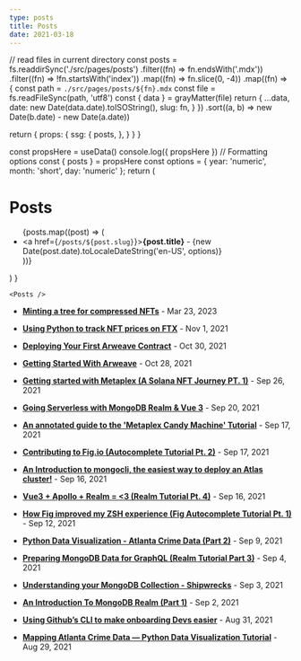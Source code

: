 ```yaml
---
type: posts
title: Posts
date: 2021-03-18
---
```



  // read files in current directory
  const posts = fs.readdirSync('./src/pages/posts')
    .filter((fn) => fn.endsWith('.mdx'))
    .filter((fn) => !fn.startsWith('index'))
    .map((fn) => fn.slice(0, -4))
    .map((fn) => {
      const path = `./src/pages/posts/${fn}.mdx`
      const file = fs.readFileSync(path, 'utf8')
      const { data } = grayMatter(file)
      return {
        ...data,
        date: new Date(data.date).toISOString(),
        slug: fn,
      }
    })
    .sort((a, b) => new Date(b.date) - new Date(a.date))

  return {
    props: {
      ssg: {
        posts,
      },
    }
  }
}

  const propsHere = useData()
  console.log({ propsHere })
  // Formatting options
  const { posts } = propsHere
  const options = { year: 'numeric', month: 'short', day: 'numeric' };
  return (
    <div>
      <h1>Posts</h1>
      <ul>
        {posts.map((post) => (
          <li key={post.title}>
            <a href={`/posts/${post.slug}`}><strong>{post.title}</strong> - {new Date(post.date).toLocaleDateString('en-US', options)}</a>
          </li>
        ))}
      </ul>
    </div>
  )
}

    <Posts /> 



- **[Minting a tree for compressed NFTs](https://dev.to/apollotoday/minting-a-tree-for-compressed-nfts-13n7)** - Mar 23, 2023

- **[Using Python to track NFT prices on FTX](https://dev.to/apollotoday/using-python-to-track-nft-prices-on-ftx-1h3n)** - Nov 1, 2021

- **[Deploying Your First Arweave Contract](https://dev.to/apollotoday/deploying-your-first-arweave-contract-15jc)** - Oct 30, 2021

- **[Getting Started With Arweave](https://dev.to/apollotoday/getting-started-with-arweave-2e9k)** - Oct 28, 2021

- **[Getting started with Metaplex (A Solana NFT Journey PT. 1)](https://dev.to/apollotoday/getting-started-with-metaplex-a-solana-nft-journey-pt-1-1jff)** - Sep 26, 2021

- **[Going Serverless with MongoDB Realm & Vue 3](https://dev.to/apollotoday/going-serverless-with-mongodb-realm-vue-15m1)** - Sep 20, 2021

- **[An annotated guide to the 'Metaplex Candy Machine' Tutorial](https://dev.to/apollotoday/an-annotated-guide-to-the-metaplex-candy-machine-tutorial-2ihd)** - Sep 17, 2021

- **[Contributing to Fig.io (Autocomplete Tutorial Pt. 2)](https://dev.to/apollotoday/contributing-to-fig-io-autocomplete-tutorial-pt-2-3cgh)** - Sep 17, 2021

- **[An Introduction to mongocli, the easiest way to deploy an Atlas cluster!](https://dev.to/apollotoday/an-introduction-to-mongocli-the-easiest-way-to-deploy-an-atlas-cluster-51ed)** - Sep 16, 2021

- **[Vue3 + Apollo + Realm = \<3 (Realm Tutorial Pt. 4)](https://dev.to/apollotoday/vue3-apollo-realm-3-realm-tutorial-pt-4-5c0i)** - Sep 16, 2021

- **[How Fig improved my ZSH experience (Fig Autocomplete Tutorial Pt. 1)](https://dev.to/apollotoday/how-fig-improved-my-zsh-experience-fig-autocomplete-tutorial-pt-1-2aj3)** - Sep 12, 2021

- **[Python Data Visualization - Atlanta Crime Data (Part 2)](https://dev.to/apollotoday/python-data-visualization-atlanta-crime-data-part-2-h1c)** - Sep 9, 2021

- **[Preparing MongoDB Data for GraphQL (Realm Tutorial Part 3)](https://dev.to/apollotoday/preparing-mongodb-data-for-graphql-realm-tutorial-part-3-31m7)** - Sep 4, 2021

- **[Understanding your MongoDB Collection - Shipwrecks](https://dev.to/apollotoday/understanding-your-mongodb-collection-shipwrecks-realm-tutorial-part-2-5g9k)** - Sep 3, 2021

- **[An Introduction To MongoDB Realm (Part 1)](https://dev.to/apollotoday/an-introduction-to-mongodb-realm-part-1-1ea0)** - Sep 2, 2021

- **[Using Github’s CLI to make onboarding Devs easier](https://medium.com/@nicholasoxford/using-githubs-cli-to-make-onboarding-devs-easier-%EF%B8%8F-12581c34a87b)** - Aug 31, 2021

- **[Mapping Atlanta Crime Data — Python Data Visualization Tutorial](https://medium.com/@nicholasoxford/learning-python-mapping-atl-crime-data-935d2406265b)** - Aug 29, 2021
